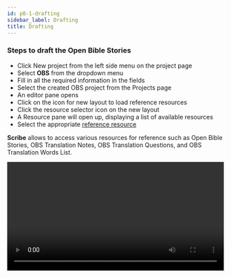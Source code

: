 ```yaml
---
id: p8-1-drafting
sidebar_label: Drafting
title: Drafting
---
```


### Steps to draft the Open Bible Stories ###

- Click New project from the left side menu on the project page
- Select **OBS** from the dropdown menu
- Fill in all the required information in the fields
- Select the created OBS project from the Projects page
- An editor pane opens
- Click on the icon for new layout to load reference resources
- Click the resource selector icon on the new layout
- A Resource pane will open up, displaying a list of available resources
- Select the appropriate [reference resource](../../Modes/Common%20Functionality/p5-2-resources#open-bible-stories-obs)

**Scribe** allows to access various resources for reference such as Open Bible Stories, OBS Translation Notes, OBS Translation Questions, and OBS Translation Words List.

<video controls src="/0.5.5/en-obsdraft.mov" width="100%" type="video/mp4"/>

### How to Use the OBS Editor 

- Open the OBS project you created 

- Turn off the speaker button to disable audio playback

- Select the paragraph you want to type or edit

- Click the down arrow icon in the editor to navigate between different stories

:::note

**In the OBS editor, users can easily type, edit, copy, paste, undo, and redo text changes.** 

:::

<video controls src="/0.8.0/en_obs_editor.mp4" width="100%" type="video/mp4"/>

### Record Audio for Open Bible Stories

**Users can record audio for the Open Bible Stories. To get started, follow the steps on the [Audio Recording](../Oral%20Bible%20Translation/p7-1-audio%20toolbar).
.**

Access shortcut keys here to make audio recording easier. [**Shortcut Keys for Audio recording**](../Oral%20Bible%20Translation/p7-1-audio%20toolbar#shortcut-keys-for-audio-recording).

<video controls src="/0.8.0/en_obs_audio.mp4" width="100%" type="video/mp4"/>

 ### How to export the OBS file?  

- Start by selecting the OBS Project you want to Export from the project page  

- Find the three-dot menu at the end of the project name and click on it 

- In the menu that appears, choose the Export option 

- A dialogue box for export settings will open, giving you the following export options  

**OBS Export Options** 

  - **Text Only (MD Files)** -  Exports all stories as individual Markdown (.md) text files. 

  - **Complete (Audio + Text)** - Creates a ZIP file containing all text files and audio recordings, including multiple takes. 

  - **Combined Stories Audio** -  Exports one combined audio file per story, merging all recordings into a single track for each story. 

  - **Default Audio + Text** - Exports the selected default audio take along with the text files. 

Click the option and choose the folder where you want to export the file.

<video controls src="/0.8.0/en_obs-export.mp4" width="100%" type="video/mp4"/>


### Steps to download resources for reference ###

#### OPEN BIBLE STORIES (Available only on download)

- On the resource pane, click the resources selector on the top right side or **LOAD A MODULE** 
- Open Bible Stories will be selected by default 
- On the right pane, select the Resource tab
- Enter the desired language in the Select Language search bar and click on the **SAVE FILTER** button
- The selected language resource will appear below
- Click on the download button located on the right side of the selected resource 
- After a successful download, a message will appear, confirming the successful download of the resource
- The downloaded Bible story will now appear in the **OBS** tab 
- Select the resource from the OBS section by clicking on it

The selected resource will be displayed in the layout, allowing the user to refer to it as needed

### Steps to upload the resources from local device through COLLECTION tab ###
:::note

**Scripture Burrito validated folder is required to upload resources.** 
[How to create Scripture Burrito folder?](../../How-to/p9-1-scripture%20burrito)

:::
- Click on the **COLLECTION** tab to import resources from the local device
- Click on **Select Folder**
- Select the file from local drive to upload
- Click **Upload**
- The uploaded file will appear in **OBS** tab

**To download reference resource for OBS Translation Notes, OBS Translation Questions, and OBS Translation Words**

- Select the required reference resource 
- A list of reference resources will show in the right pane
- Select the resource by hovering over the resource
- Click the **download** Icon<img src="/assets/donldicc.png" width="20px" alt=""/>
- After successfully downloading the resource, a notification message labeled "Resource download finished" will appear at the bottom left side of the screen
- The downloaded resource appears on top of the list in the downloaded section